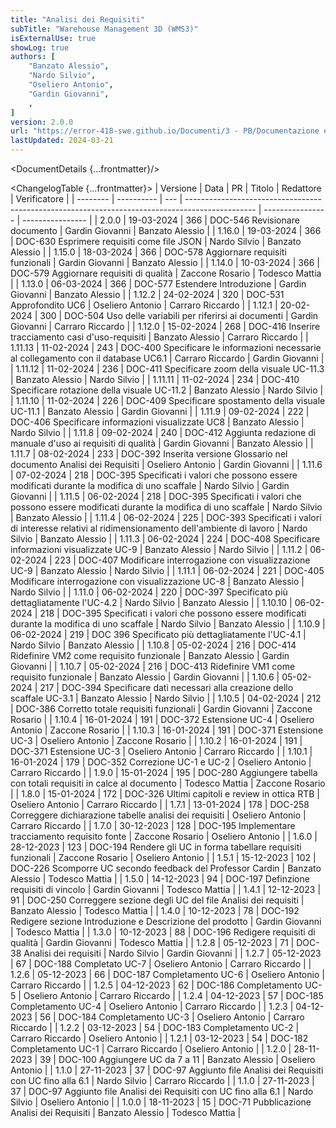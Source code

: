 ```yaml
---
title: "Analisi dei Requisiti"
subTitle: "Warehouse Management 3D (WMS3)"
isExternalUse: true
showLog: true
authors: [
	"Banzato Alessio",
	"Nardo Silvio",
	"Oseliero Antonio",
	"Gardin Giovanni",
	,
]
version: 2.0.0
url: "https://error-418-swe.github.io/Documenti/3 - PB/Documentazione esterna/Analisi dei Requisiti_v2.0.0.pdf"
lastUpdated: 2024-03-21
---
```



<DocumentDetails {...frontmatter}/>

<ChangelogTable {...frontmatter}>
| Versione | Data       | PR  | Titolo                                                                                          | Redattore        | Verificatore     |
| -------- | ---------- | --- | ----------------------------------------------------------------------------------------------- | ---------------- | ---------------- |
| 2.0.0    | 19-03-2024 | 366 | DOC-546 Revisionare documento                                                                   | Gardin Giovanni  |  Banzato Alessio |
| 1.16.0   | 19-03-2024 | 366 | DOC-630 Esprimere requisiti come file JSON                                                      |  Nardo Silvio    |  Banzato Alessio |
| 1.15.0   | 18-03-2024 | 366 | DOC-578 Aggiornare requisiti funzionali                                                         |  Gardin Giovanni |  Banzato Alessio |
| 1.14.0   | 10-03-2024 | 366 | DOC-579 Aggiornare requisiti di qualità                                                         |  Zaccone Rosario |  Todesco Mattia  |
| 1.13.0   | 06-03-2024 | 366 | DOC-577 Estendere Introduzione                                                                  | Gardin Giovanni  | Banzato Alessio  |
| 1.12.2   | 24-02-2024 | 320 | DOC-531 Approfondito UC6                                                                        | Oseliero Antonio | Carraro Riccardo |
| 1.12.1   | 20-02-2024 | 300 | DOC-504 Uso delle variabili per riferirsi ai documenti                                          | Gardin Giovanni  | Carraro Riccardo |
| 1.12.0   | 15-02-2024 | 268 | DOC-416 Inserire tracciamento casi d'uso-requisiti                                              | Banzato Alessio  | Carraro Riccardo |
| 1.11.13  | 11-02-2024 | 243 | DOC-400 Specificare le informazioni necessarie al collegamento con il database UC6.1            | Carraro Riccardo | Gardin Giovanni  |
| 1.11.12  | 11-02-2024 | 236 | DOC-411 Specificare zoom della visuale UC-11.3                                                  | Banzato Alessio  | Nardo Silvio     |
| 1.11.11  | 11-02-2024 | 234 | DOC-410 Specificare rotazione della visuale UC-11.2                                             | Banzato Alessio  | Nardo Silvio     |
| 1.11.10  | 11-02-2024 | 226 | DOC-409 Specificare spostamento della visuale UC-11.1                                           | Banzato Alessio  | Gardin Giovanni  |
| 1.11.9   | 09-02-2024 | 222 | DOC-406 Specificare informazioni visualizzate UC8                                               | Banzato Alessio  | Nardo Silvio     |
| 1.11.8   | 09-02-2024 | 240 | DOC-412 Aggiunta redazione di manuale d'uso ai requisiti di qualità                             | Gardin Giovanni  | Banzato Alessio  |
| 1.11.7   | 08-02-2024 | 233 | DOC-392 Inserita versione Glossario nel documento Analisi dei Requisiti                         | Oseliero Antonio | Gardin Giovanni  |
| 1.11.6   | 07-02-2024 | 218 | DOC-395 Specificati i valori che possono essere modificati durante la modifica di uno scaffale  | Nardo Silvio     | Gardin Giovanni  |
| 1.11.5   | 06-02-2024 | 218 | DOC-395 Specificati i valori che possono essere modificati durante la modifica di uno scaffale  | Nardo Silvio     | Banzato Alessio  |
| 1.11.4   | 06-02-2024 | 225 | DOC-393 Specificati i valori di interesse relativi al ridimensionamento dell'ambiente di lavoro | Nardo Silvio     | Banzato Alessio  |
| 1.11.3   | 06-02-2024 | 224 | DOC-408 Specificare informazioni visualizzate UC-9                                              | Banzato Alessio  | Nardo Silvio     |
| 1.11.2   | 06-02-2024 | 223 | DOC-407 Modificare interrogazione con visualizzazione UC-9                                      | Banzato Alessio  | Nardo Silvio     |
| 1.11.1   | 06-02-2024 | 221 | DOC-405 Modificare interrogazione con visualizzazione UC-8                                      | Banzato Alessio  | Nardo Silvio     |
| 1.11.0   | 06-02-2024 | 220 | DOC-397 Specificato più dettagliatamente l'UC-4.2                                               | Nardo Silvio     | Banzato Alessio  |
| 1.10.10  | 06-02-2024 | 218 | DOC-395 Specificati i valori che possono essere modificati durante la modifica di uno scaffale  | Nardo Silvio     | Banzato Alessio  |
| 1.10.9   | 06-02-2024 | 219 | DOC 396 Specificato più dettagliatamente l'UC-4.1                                               | Nardo Silvio     | Banzato Alessio  |
| 1.10.8   | 05-02-2024 | 216 | DOC-414 Ridefinire VM2 come requisito funzionale                                                | Banzato Alessio  | Gardin Giovanni  |
| 1.10.7   | 05-02-2024 | 216 | DOC-413 Ridefinire VM1 come requisito funzionale                                                | Banzato Alessio  | Gardin Giovanni  |
| 1.10.6   | 05-02-2024 | 217 | DOC-394 Specificare dati necessari alla creazione dello scaffale UC-3.1                         | Banzato Alessio  | Nardo Silvio     |
| 1.10.5   | 04-02-2024 | 212 | DOC-386 Corretto totale requisiti funzionali                                                    | Gardin Giovanni  | Zaccone Rosario  |
| 1.10.4   | 16-01-2024 | 191 | DOC-372 Estensione UC-4                                                                         | Oseliero Antonio | Zaccone Rosario  |
| 1.10.3   | 16-01-2024 | 191 | DOC-371 Estensione UC-3                                                                         | Oseliero Antonio | Zaccone Rosario  |
| 1.10.2   | 16-01-2024 | 191 | DOC-371 Estensione UC-3                                                                         | Oseliero Antonio | Carraro Riccardo |
| 1.10.1   | 16-01-2024 | 179 | DOC-352 Correzione UC-1 e UC-2                                                                  | Oseliero Antonio | Carraro Riccardo |
| 1.9.0    | 15-01-2024 | 195 | DOC-280 Aggiungere tabella con totali requisiti in calce al documento                           | Todesco Mattia   | Zaccone Rosario  |
| 1.8.0    | 15-01-2024 | 172 | DOC-326 Ultimi capitoli e review in ottica RTB                                                  | Oseliero Antonio | Carraro Riccardo |
| 1.7.1    | 13-01-2024 | 178 | DOC-258 Correggere dichiarazione tabelle analisi dei requisiti                                  | Oseliero Antonio | Carraro Riccardo |
| 1.7.0    | 30-12-2023 | 128 | DOC-195 Implementare tracciamento requisito fonte                                               | Zaccone Rosario  | Oseliero Antonio |
| 1.6.0    | 28-12-2023 | 123 | DOC-194 Rendere gli UC in forma tabellare requisiti funzionali                                  | Zaccone Rosario  | Oseliero Antonio |
| 1.5.1    | 15-12-2023 | 102 | DOC-226 Scomporre UC secondo feedback del Professor Cardin                                      | Banzato Alessio  | Todesco Mattia   |
| 1.5.0    | 14-12-2023 | 94  | DOC-197 Definzione requisiti di vincolo                                                         | Gardin Giovanni  | Todesco Mattia   |
| 1.4.1    | 12-12-2023 | 91  | DOC-250 Correggere sezione degli UC del file Analisi dei requisiti                              | Banzato Alessio  | Todesco Mattia   |
| 1.4.0    | 10-12-2023 | 78  | DOC-192 Redigere sezione Introduzione e Descrizione del prodotto                                | Gardin Giovanni  | Todesco Mattia   |
| 1.3.0    | 10-12-2023 | 88  | DOC-196 Redigere requisiti di qualità                                                           | Gardin Giovanni  | Todesco Mattia   |
| 1.2.8    | 05-12-2023 | 71  | DOC-38 Analisi dei requisiti                                                                    | Nardo Silvio     | Gardin Giovanni  |
| 1.2.7    | 05-12-2023 | 67  | DOC-188 Completato UC-7                                                                         | Oseliero Antonio | Carraro Riccardo |
| 1.2.6    | 05-12-2023 | 66  | DOC-187 Completamento UC-6                                                                      | Oseliero Antonio | Carraro Riccardo |
| 1.2.5    | 04-12-2023 | 62  | DOC-186 Completamento UC-5                                                                      | Oseliero Antonio | Carraro Riccardo |
| 1.2.4    | 04-12-2023 | 57  | DOC-185 Completamento UC-4                                                                      | Oseliero Antonio | Carraro Riccardo |
| 1.2.3    | 04-12-2023 | 56  | DOC-184 Completamento UC-3                                                                      | Oseliero Antonio | Carraro Riccardo |
| 1.2.2    | 03-12-2023 | 54  | DOC-183 Completamento UC-2                                                                      | Carraro Riccardo | Oseliero Antonio |
| 1.2.1    | 03-12-2023 | 54  | DOC-182 Completamento UC-1                                                                      | Carraro Riccardo | Oseliero Antonio |
| 1.2.0    | 28-11-2023 | 39  | DOC-100 Aggiungere UC da 7 a 11                                                                 | Banzato Alessio  | Oseliero Antonio |
| 1.1.0    | 27-11-2023 | 37  | DOC-97 Aggiunto file Analisi dei Requisiti con UC fino alla 6.1                                 | Nardo Silvio     | Carraro Riccardo |
| 1.1.0    | 27-11-2023 | 37  | DOC-97 Aggiunto file Analisi dei Requisiti con UC fino alla 6.1                                 | Nardo Silvio     | Oseliero Antonio |
| 1.0.0    | 18-11-2023 | 15  | DOC-71 Pubblicazione Analisi dei Requisiti                                                      | Banzato Alessio  | Todesco Mattia   |
</ChangelogTable>

